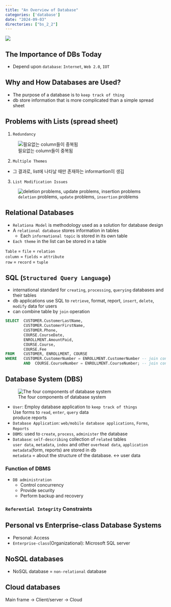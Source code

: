 ```yaml
---
title: "An Overview of Database"
categories: ['database']
date: "2024-09-03"
directories: ["bs_2_2"]
---
```


![](/img/db-thumb.jpg){.post-thumbnail}

## The Importance of DBs Today
- Depend upon `database`: `Internet`, `Web 2.0`, `IOT`

## Why and How Databases are Used?
- The purpose of a database is to `keep track of thing`
- db store information that is more complicated than a simple spread sheet

## Problems with Lists (spread sheet)
1. `Redundancy`

![필요없는 column들이 중복됨](/img/redundancy.png)

2. `Multiple Themes`
- 그 결과로, list에 나타날 때만 존재하는 informartion이 생김

3. `List Modification Issues`

![`deletion` problems, `update` problems, `insertion` problems](/img/list-modification.png)

## Relational Databases
- `Relationa Model` is methodology used as a solution for database design
- A `relational database` stores information in tables
  - Each `informational topic` is stored in its own table
- `Each theme` in the list can be stored in a table

`Table` = `file` = `relation`  
`column` = `fields` = `attribute`  
`row` = `record` = `tuple`

## SQL (`Structured Query Language`)
- international standard for `creating`, `processing`, `querying` databases and their tables
- db applications use SQL to `retrieve`, format, report, `insert`, `delete`, `modify` data for users
- can combine table by `join` operation

```sql
SELECT  CUSTOMER.CustomerLastName, 
        CUSTOMER.CustomerFirstName, 
        CUSTOMER.Phone,
        COURSE.CourseDate, 
        ENROLLMENT.AmountPaid,
        COURSE.Course, 
        COURSE.Fee
FROM    CUSTOMER, ENROLLMENT, COURSE
WHERE   CUSTOMER.CustomerNumber = ENROLLMENT.CustomerNumber -- join condition
        AND  COURSE.CourseNumber = ENROLLMENT.CourseNumber; -- join condition
```

## Database System (DBS)

![The four components of database system](/img/component.png)

- `User`: Employ database application to `keep track of things`  
  Use forms to `read`, `enter`, `query` data  
  produce reports
- `Database Application`: `web/mobile database applications`, `Forms`, `Reports`
- `DBMS`: used to `create`, `process`, `administer` the database
- `Database`: `self-describing` collection of `related` tables  
  `user data`, `metadata`, `index` and other `overhead data`, `application metadata`(form, reports) are stored in db  
  `metadata` = about the structure of the database. <-> user data

### Function of DBMS
- `DB administration`
  - Control concurrency
  - Provide security
  - Perform backup and recovery

### `Referential Integrity` Constraints

## Personal vs Enterprise-class Database Systems
- Personal: Access
- `Enterprise-class`(Organizational): Microsoft SQL server

## NoSQL databases
- NoSQL database = `non-relational` database

## Cloud databases
Main frame -> Client/server -> Cloud
